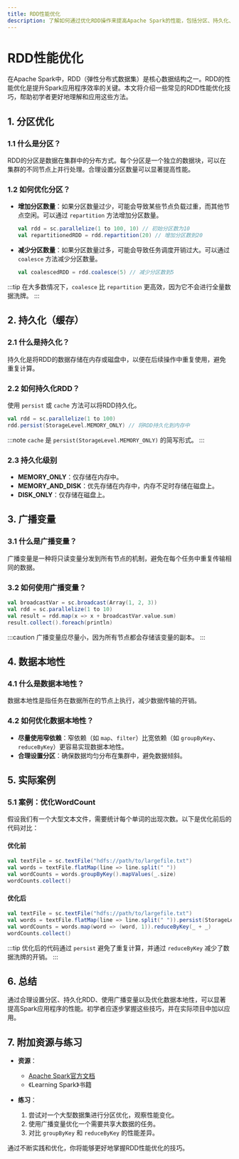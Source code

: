 ```yaml
---
title: RDD性能优化
description: 了解如何通过优化RDD操作来提高Apache Spark的性能，包括分区、持久化、广播变量等关键技巧。
---
```


# RDD性能优化

在Apache Spark中，RDD（弹性分布式数据集）是核心数据结构之一。RDD的性能优化是提升Spark应用程序效率的关键。本文将介绍一些常见的RDD性能优化技巧，帮助初学者更好地理解和应用这些方法。

## 1. 分区优化

### 1.1 什么是分区？

RDD的分区是数据在集群中的分布方式。每个分区是一个独立的数据块，可以在集群的不同节点上并行处理。合理设置分区数量可以显著提高性能。

### 1.2 如何优化分区？

- **增加分区数量**：如果分区数量过少，可能会导致某些节点负载过重，而其他节点空闲。可以通过 `repartition` 方法增加分区数量。
  
  ```scala
  val rdd = sc.parallelize(1 to 100, 10) // 初始分区数为10
  val repartitionedRDD = rdd.repartition(20) // 增加分区数到20
  ```

- **减少分区数量**：如果分区数量过多，可能会导致任务调度开销过大。可以通过 `coalesce` 方法减少分区数量。

  ```scala
  val coalescedRDD = rdd.coalesce(5) // 减少分区数到5
  ```

:::tip
在大多数情况下，`coalesce` 比 `repartition` 更高效，因为它不会进行全量数据洗牌。
:::

## 2. 持久化（缓存）

### 2.1 什么是持久化？

持久化是将RDD的数据存储在内存或磁盘中，以便在后续操作中重复使用，避免重复计算。

### 2.2 如何持久化RDD？

使用 `persist` 或 `cache` 方法可以将RDD持久化。

```scala
val rdd = sc.parallelize(1 to 100)
rdd.persist(StorageLevel.MEMORY_ONLY) // 将RDD持久化到内存中
```

:::note
`cache` 是 `persist(StorageLevel.MEMORY_ONLY)` 的简写形式。
:::

### 2.3 持久化级别

- **MEMORY_ONLY**：仅存储在内存中。
- **MEMORY_AND_DISK**：优先存储在内存中，内存不足时存储在磁盘上。
- **DISK_ONLY**：仅存储在磁盘上。

## 3. 广播变量

### 3.1 什么是广播变量？

广播变量是一种将只读变量分发到所有节点的机制，避免在每个任务中重复传输相同的数据。

### 3.2 如何使用广播变量？

```scala
val broadcastVar = sc.broadcast(Array(1, 2, 3))
val rdd = sc.parallelize(1 to 10)
val result = rdd.map(x => x + broadcastVar.value.sum)
result.collect().foreach(println)
```

:::caution
广播变量应尽量小，因为所有节点都会存储该变量的副本。
:::

## 4. 数据本地性

### 4.1 什么是数据本地性？

数据本地性是指任务在数据所在的节点上执行，减少数据传输的开销。

### 4.2 如何优化数据本地性？

- **尽量使用窄依赖**：窄依赖（如 `map`、`filter`）比宽依赖（如 `groupByKey`、`reduceByKey`）更容易实现数据本地性。
- **合理设置分区**：确保数据均匀分布在集群中，避免数据倾斜。

## 5. 实际案例

### 5.1 案例：优化WordCount

假设我们有一个大型文本文件，需要统计每个单词的出现次数。以下是优化前后的代码对比：

#### 优化前

```scala
val textFile = sc.textFile("hdfs://path/to/largefile.txt")
val words = textFile.flatMap(line => line.split(" "))
val wordCounts = words.groupByKey().mapValues(_.size)
wordCounts.collect()
```

#### 优化后

```scala
val textFile = sc.textFile("hdfs://path/to/largefile.txt")
val words = textFile.flatMap(line => line.split(" ")).persist(StorageLevel.MEMORY_ONLY)
val wordCounts = words.map(word => (word, 1)).reduceByKey(_ + _)
wordCounts.collect()
```

:::tip
优化后的代码通过 `persist` 避免了重复计算，并通过 `reduceByKey` 减少了数据洗牌的开销。
:::

## 6. 总结

通过合理设置分区、持久化RDD、使用广播变量以及优化数据本地性，可以显著提高Spark应用程序的性能。初学者应逐步掌握这些技巧，并在实际项目中加以应用。

## 7. 附加资源与练习

- **资源**：
  - [Apache Spark官方文档](https://spark.apache.org/docs/latest/)
  - 《Learning Spark》书籍

- **练习**：
  1. 尝试对一个大型数据集进行分区优化，观察性能变化。
  2. 使用广播变量优化一个需要共享大数据的任务。
  3. 对比 `groupByKey` 和 `reduceByKey` 的性能差异。

通过不断实践和优化，你将能够更好地掌握RDD性能优化的技巧。